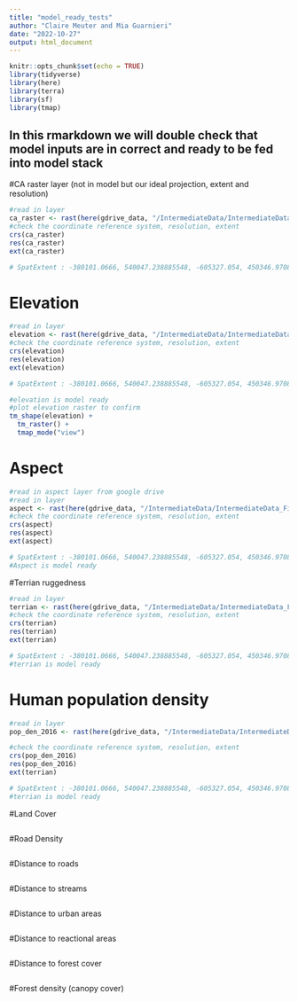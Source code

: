 ```yaml
---
title: "model_ready_tests"
author: "Claire Meuter and Mia Guarnieri"
date: "2022-10-27"
output: html_document
---
```


```r
knitr::opts_chunk$set(echo = TRUE)
library(tidyverse)
library(here)
library(terra)
library(sf)
library(tmap)
```

## In this rmarkdown we will double check that model inputs are in correct and ready to be fed into model stack 

#CA raster layer (not in model but our ideal projection, extent and resolution)
```r
#read in layer 
ca_raster <- rast(here(gdrive_data, "/IntermediateData/IntermediateData_Files/CARaster_Tiger_Formatted/formattedcaraster.tif"))
#check the coordinate reference system, resolution, extent 
crs(ca_raster)
res(ca_raster)
ext(ca_raster)

# SpatExtent : -380101.0666, 540047.238885548, -605327.054, 450346.970898149 (xmin, xmax, ymin, ymax)
```


# Elevation
```r
#read in layer 
elevation <- rast(here(gdrive_data, "/IntermediateData/IntermediateData_Files/Elevation_Formatted/dem_formatted.tif"))
#check the coordinate reference system, resolution, extent 
crs(elevation)
res(elevation)
ext(elevation)

# SpatExtent : -380101.0666, 540047.238885548, -605327.054, 450346.970898149 (xmin, xmax, ymin, ymax)

#elevation is model ready 
#plot elevation raster to confirm
tm_shape(elevation) +
  tm_raster() +
  tmap_mode("view")

```

# Aspect
```r
#read in aspect layer from google drive 
#read in layer 
aspect <- rast(here(gdrive_data, "/IntermediateData/IntermediateData_Files/aspect/aspect.tif"))
#check the coordinate reference system, resolution, extent 
crs(aspect)
res(aspect)
ext(aspect)

# SpatExtent : -380101.0666, 540047.238885548, -605327.054, 450346.970898149 (xmin, xmax, ymin, ymax)
#Aspect is model ready
```

#Terrian ruggedness
```r
#read in layer 
terrian <- rast(here(gdrive_data, "/IntermediateData/IntermediateData_Files/terrain_ruggedness/terrain_ruggedness.tif"))
#check the coordinate reference system, resolution, extent 
crs(terrian)
res(terrian)
ext(terrian)

# SpatExtent : -380101.0666, 540047.238885548, -605327.054, 450346.970898149 (xmin, xmax, ymin, ymax)
#terrian is model ready 
```

# Human population density 
```r
#read in layer 
pop_den_2016 <- rast(here(gdrive_data, "/IntermediateData/IntermediateData_Files/Pop_Den_Rasters_Formatted/pop_den_2016_mask.tif"))

#check the coordinate reference system, resolution, extent 
crs(pop_den_2016)
res(pop_den_2016)
ext(terrian)

# SpatExtent : -380101.0666, 540047.238885548, -605327.054, 450346.970898149 (xmin, xmax, ymin, ymax)
#terrian is model ready 
```

#Land Cover
```r

```

#Road Density
```r

```

#Distance to roads
```r

```

#Distance to streams 
```r

```

#Distance to urban areas 
```r

```

#Distance to reactional areas 
```r

```

#Distance to forest cover 
```r

```

#Forest density (canopy cover) 
```r

```


